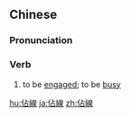 {{also|占线|占線}}
==Chinese==
{{zh-forms|s=占线|t2=占線}}

===Pronunciation===
{{zh-pron
|m=zhànxiàn
|c=zim3 sin3
|cat=v
}}

===Verb===
{{zh-verb}}

# {{lb|zh|of phone lines}} to be [[engaged]]; to be [[busy]]

[[hu:佔線]]
[[ja:佔線]]
[[zh:佔線]]